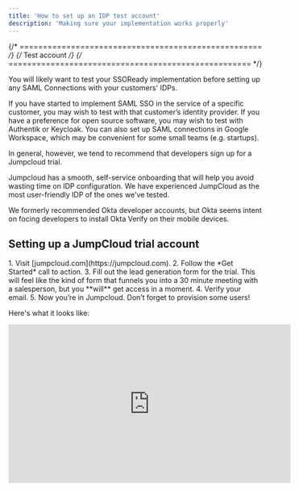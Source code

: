 ```yaml
---
title: 'How to set up an IDP test account'
description: 'Making sure your implementation works properly'
--- 
```


{/* ==================================================== */}
{/*                     Test account                     */}
{/* ==================================================== */}

You will likely want to test your SSOReady implementation before setting up any SAML Connections with your customers' IDPs.

If you have started to implement SAML SSO in the service of a specific customer, you may wish to test with that customer’s identity provider. If you have a preference for open source software, you may wish to test with Authentik or Keycloak. You can also set up SAML connections in Google Workspace, which may be convenient for some small teams (e.g. startups).

In general, however, we tend to recommend that developers sign up for a Jumpcloud trial. 

Jumpcloud has a smooth, self-service onboarding that will help you avoid wasting time on IDP configuration. We have experienced JumpCloud as the most user-friendly IDP of the ones we've tested. 

We formerly recommended Okta developer accounts, but Okta seems intent on focing developers to install Okta Verify on their mobile devices.

## Setting up a JumpCloud trial account
<Steps>
1. Visit [jumpcloud.com](https://jumpcloud.com).
2. Follow the *Get Started* call to action.
3. Fill out the lead generation form for the trial. This will feel like the kind of form that funnels you into a 30 minute meeting with a salesperson, but you **will** get access in a moment.
4. Verify your email. 
5. Now you’re in Jumpcloud. Don’t forget to provision some users!
</Steps>

Here's what it looks like: 

<Frame>
<iframe width="560" height="315" src="https://www.youtube.com/embed/55d-VZopCgI?si=tH75ivfSUtSo2XDW" title="YouTube video player" frameborder="0" allow="accelerometer; autoplay; clipboard-write; encrypted-media; gyroscope; picture-in-picture; web-share" referrerpolicy="strict-origin-when-cross-origin" allowfullscreen></iframe>
</Frame>